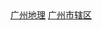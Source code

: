 [[Category:广州地理|]]
[[Category:广州市辖区|]]
<br>{{hideh
|Head = [[广州市|广州]][[:Category:广州市辖区|各区]]所辖[[:Category:广州街道_(行政区划)|街道]]与[[:Category:广州建制镇|镇]]
|FrameStyle   = border:solid 1px #000080;
|HeadStyle    = text-align:center;background:transparent;
|ContentStyle = background: #99CCFF;
}}
{{广州市越秀区行政区划|state =expanded}}<br>
{{广州市荔湾区行政区划|state =expanded}}<br>
{{广州市海珠区行政区划|state =expanded}}<br>
{{广州市天河区行政区划|state =expanded}}<br>
{{广州市白云区行政区划|state =expanded}}<br>
{{广州市黄埔区行政区划|state =expanded}}<br>
{{广州市番禺区行政区划|state =expanded}}<br>
{{广州市花都区行政区划|state =expanded}}<br>
{{广州市南沙区行政区划|state =expanded}}<br>
{{广州市萝岗区行政区划|state =expanded}}<br>
{{广东省增城市行政区划|state =expanded}}<br>
{{广东省从化市行政区划|state =expanded}}
{{hidef}}